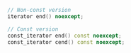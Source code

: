 ```cpp
// Non-const version
iterator end() noexcept;

// Const version
const_iterator end() const noexcept;
const_iterator cend() const noexcept;
```